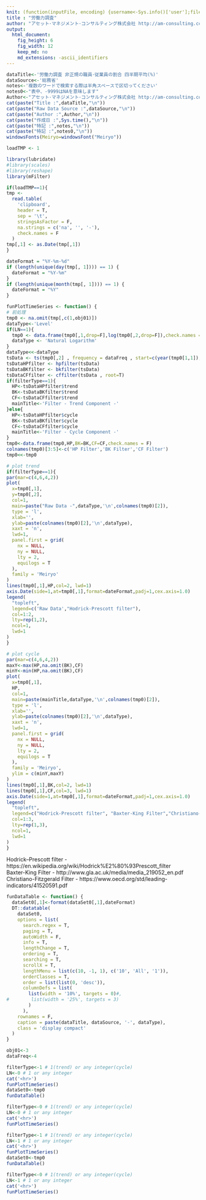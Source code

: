 ```yaml
---
knit: (function(inputFile, encoding) {username<-Sys.info()['user'];fileName<-'defaultPath.csv';pathToFile <-paste0('C:/Users/', username,'/Desktop/pathToCSV/');setwd(pathToFile);buf0<-read.csv(fileName,header = F,skip = 0,stringsAsFactor = F,check.names = F,fileEncoding = 'utf-8');rmarkdown::render(inputFile, encoding = encoding, output_file = paste0('C:/Users/',username,buf0[2,1],'charts/','am-consulting.co.jp-',format(Sys.time(),'%Y-%m-%d-%H-%M-%S'),'.html')) })
title : "労働力調査"
author: "アセット･マネジメント･コンサルティング株式会社 http://am-consulting.co.jp"
output: 
  html_document:
    fig_height: 6
    fig_width: 12
    keep_md: no
    md_extensions: -ascii_identifiers 
---
```

<link href="http://knowledgevault.saecanet.com/components/rmarkdown-html.css" rel="stylesheet"> 
<style>
.main-container {
	max-width: 1200px;
	margin-left: auto;
	margin-right: auto;
}
</style>

```r
dataTitle<-'労働力調査 非正規の職員･従業員の割合 四半期平均(%)'
dataSource<-'総務省'
notes<-'複数のワードで検索する際は半角スペースで区切ってください'
notes0<-"表中、-9999はNAを意味します"
Author<-"アセット･マネジメント･コンサルティング株式会社 http://am-consulting.co.jp"
cat(paste("Title :",dataTitle,"\n"))
cat(paste("Raw Data Source :",dataSource,"\n"))
cat(paste("Author :",Author,"\n"))
cat(paste("作成日 :",Sys.time(),"\n"))
cat(paste("特記 :",notes,"\n"))
cat(paste("特記 :",notes0,"\n"))
windowsFonts(Meiryo=windowsFont("Meiryo"))
```

```r
loadTMP <- 1
```

```r
library(lubridate)
#library(scales)
#library(reshape)
library(mFilter)
```

```r
if(loadTMP==1){
tmp <-
  read.table(
    'clipboard',
    header = T,
    sep = '\t',
    stringsAsFactor = F,
    na.strings = c('na', '', '-'),
    check.names = F
  )
tmp[,1] <- as.Date(tmp[,1])
}
```

```r
dateFormat = "%Y-%m-%d"
if (length(unique(day(tmp[, 1]))) == 1) {
  dateFormat = "%Y-%m"
}
if (length(unique(month(tmp[, 1]))) == 1) {
  dateFormat = "%Y"
}
```

```r
funPlotTimeSeries <- function() {
# 前処理
tmp0 <- na.omit(tmp[,c(1,obj01)])
dataType<-'Level'
if(LN==1){
  tmp0 <- data.frame(tmp0[,1,drop=F],log(tmp0[,2,drop=F]),check.names = F)
  dataType <- 'Natural Logarithm'
}
dataType<<-dataType
tsData <- ts(tmp0[,2] , frequency = dataFreq , start=c(year(tmp0[1,1]),month(tmp0[1,1])))
tsDataHPfilter <- hpfilter(tsData) 
tsDataBKfilter <- bkfilter(tsData)
tsDataCFfilter <- cffilter(tsData , root=T)
if(filterType==1){
  HP<-tsDataHPfilter$trend
  BK<-tsDataBKfilter$trend
  CF<-tsDataCFfilter$trend
  mainTitle<-'Filter - Trend Component -'
}else{
  HP<-tsDataHPfilter$cycle
  BK<-tsDataBKfilter$cycle
  CF<-tsDataCFfilter$cycle
  mainTitle<-'Filter - Cycle Component -'
}
tmp0<-data.frame(tmp0,HP,BK=BK,CF=CF,check.names = F)
colnames(tmp0)[3:5]<-c('HP Filter','BK Filter','CF Filter')
tmp0<<-tmp0

# plot trend
if(filterType==1){
par(mar=c(4,6,4,2))
plot(
  x=tmp0[,1],
  y=tmp0[,2],
  col=1, 
  main=paste("Raw Data -",dataType,'\n',colnames(tmp0)[2]),
  type = 'l',
  xlab='', 
  ylab=paste(colnames(tmp0)[2],'\n',dataType), 
  xaxt = 'n',
  lwd=1,
  panel.first = grid(
    nx = NULL,
    ny = NULL,
    lty = 2,
    equilogs = T
  ),
  family = 'Meiryo'
)
lines(tmp0[,1],HP,col=2, lwd=1)
axis.Date(side=1,at=tmp0[,1],format=dateFormat,padj=1,cex.axis=1.0) 
legend(
  "topleft",
  legend=c('Raw Data',"Hodrick-Prescott filter"),
  col=1:2, 
  lty=rep(1,2), 
  ncol=1, 
  lwd=1
)
}

# plot cycle
par(mar=c(4,6,4,2))
maxY<-max(HP,na.omit(BK),CF)
minY<-min(HP,na.omit(BK),CF)
plot(
  x=tmp0[,1],
  HP, 
  col=1, 
  main=paste(mainTitle,dataType,'\n',colnames(tmp0)[2]),
  type = 'l',
  xlab='', 
  ylab=paste(colnames(tmp0)[2],'\n',dataType), 
  xaxt = 'n',
  lwd=1,
  panel.first = grid(
    nx = NULL,
    ny = NULL,
    lty = 2,
    equilogs = T
  ),
  family = 'Meiryo',
  ylim = c(minY,maxY)
)
lines(tmp0[,1],BK,col=2, lwd=1)
lines(tmp0[,1],CF,col=3, lwd=1)
axis.Date(side=1,at=tmp0[,1],format=dateFormat,padj=1,cex.axis=1.0) 
legend(
  "topleft",
  legend=c("Hodrick-Prescott filter", "Baxter-King Filter","Christiano-Fitzgerald Filter"),
  col=1:3, 
  lty=rep(1,3), 
  ncol=1, 
  lwd=1
)
}
```
Hodrick–Prescott filter - https://en.wikipedia.org/wiki/Hodrick%E2%80%93Prescott_filter<br>
Baxter-King Filter - http://www.gla.ac.uk/media/media_219052_en.pdf<br>
Christiano-Fitzgerald Filter - https://www.oecd.org/std/leading-indicators/41520591.pdf

```r
funDataTable <- function() {
  dataSet0[,1]<-format(dataSet0[,1],dateFormat)
  DT::datatable(
    dataSet0,
    options = list(
      search.regex = T,
      paging = T,
      autoWidth = F,
      info = T,
      lengthChange = T,
      ordering = T,
      searching = T,
      scrollX = T,
      lengthMenu = list(c(10, -1, 1), c('10', 'All', '1')),
      orderClasses = T,
      order = list(list(0, 'desc')),
      columnDefs = list(
        list(width = '10%', targets = 0)#,
#        list(width = '25%', targets = 3)
        )
      ),
    rownames = F,
    caption = paste(dataTitle, dataSource, '-', dataType),
    class = 'display compact'
  )
}
```

```r
obj01<-3
dataFreq<-4

filterType<-1 # 1(trend) or any integer(cycle) 
LN<-0 # 1 or any integer
cat('<hr>')
funPlotTimeSeries()
dataSet0<-tmp0
funDataTable()

filterType<-0 # 1(trend) or any integer(cycle) 
LN<-0 # 1 or any integer
cat('<hr>')
funPlotTimeSeries()

filterType<-1 # 1(trend) or any integer(cycle) 
LN<-1 # 1 or any integer
cat('<hr>')
funPlotTimeSeries()
dataSet0<-tmp0
funDataTable()

filterType<-0 # 1(trend) or any integer(cycle) 
LN<-1 # 1 or any integer
cat('<hr>')
funPlotTimeSeries()
```